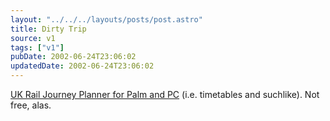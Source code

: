 ```yaml
---
layout: "../../../layouts/posts/post.astro"
title: Dirty Trip
source: v1
tags: ["v1"]
pubDate: 2002-06-24T23:06:02
updatedDate: 2002-06-24T23:06:02
---
```


[UK Rail Journey Planner for Palm and PC][1] (i.e. timetables and suchlike). Not free, alas.

[1]: http://www.journeyplan.co.uk/sales/index.html "UK Rail Journey Planner for Palm and PC"
